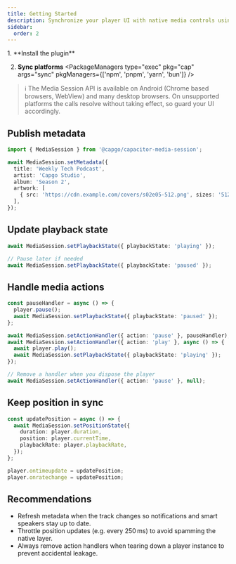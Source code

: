 ```yaml
---
title: Getting Started
description: Synchronize your player UI with native media controls using the Media Session plugin.
sidebar:
  order: 2
---
```



<Steps>
1. **Install the plugin**
   <PackageManagers pkg="@capgo/capacitor-media-session" pkgManagers={['npm', 'pnpm', 'yarn', 'bun']} />

2. **Sync platforms**
   <PackageManagers type="exec" pkg="cap" args="sync" pkgManagers={['npm', 'pnpm', 'yarn', 'bun']} />
</Steps>

> ℹ️ The Media Session API is available on Android (Chrome based browsers, WebView) and many desktop browsers. On unsupported platforms the calls resolve without taking effect, so guard your UI accordingly.

## Publish metadata

```typescript
import { MediaSession } from '@capgo/capacitor-media-session';

await MediaSession.setMetadata({
  title: 'Weekly Tech Podcast',
  artist: 'Capgo Studio',
  album: 'Season 2',
  artwork: [
    { src: 'https://cdn.example.com/covers/s02e05-512.png', sizes: '512x512', type: 'image/png' },
  ],
});
```

## Update playback state

```typescript
await MediaSession.setPlaybackState({ playbackState: 'playing' });

// Pause later if needed
await MediaSession.setPlaybackState({ playbackState: 'paused' });
```

## Handle media actions

```typescript
const pauseHandler = async () => {
  player.pause();
  await MediaSession.setPlaybackState({ playbackState: 'paused' });
};

await MediaSession.setActionHandler({ action: 'pause' }, pauseHandler);
await MediaSession.setActionHandler({ action: 'play' }, async () => {
  await player.play();
  await MediaSession.setPlaybackState({ playbackState: 'playing' });
});

// Remove a handler when you dispose the player
await MediaSession.setActionHandler({ action: 'pause' }, null);
```

## Keep position in sync

```typescript
const updatePosition = async () => {
  await MediaSession.setPositionState({
    duration: player.duration,
    position: player.currentTime,
    playbackRate: player.playbackRate,
  });
};

player.ontimeupdate = updatePosition;
player.onratechange = updatePosition;
```

## Recommendations

- Refresh metadata when the track changes so notifications and smart speakers stay up to date.
- Throttle position updates (e.g. every 250 ms) to avoid spamming the native layer.
- Always remove action handlers when tearing down a player instance to prevent accidental leakage.
